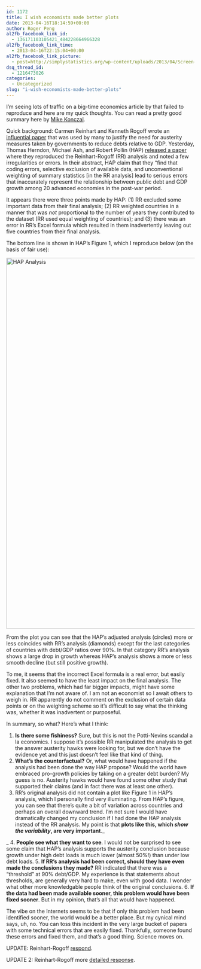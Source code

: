 ```yaml
---
id: 1172
title: I wish economists made better plots
date: 2013-04-16T18:14:59+00:00
author: Roger Peng
al2fb_facebook_link_id:
  - 136171103105421_484228664966328
al2fb_facebook_link_time:
  - 2013-04-16T22:15:04+00:00
al2fb_facebook_link_picture:
  - post=http://simplystatistics.org/wp-content/uploads/2013/04/Screen-Shot-2013-04-16-at-5.48.06-PM.png
dsq_thread_id:
  - 1216473026
categories:
  - Uncategorized
slug: "i-wish-economists-made-better-plots"
---
```

I'm seeing lots of traffic on a big-time economics article by that failed to reproduce and here are my quick thoughts. You can read a pretty good summary here by [Mike Konczal](http://www.nextnewdeal.net/rortybomb/researchers-finally-replicated-reinhart-rogoff-and-there-are-serious-problems).

Quick background: Carmen Reinhart and Kenneth Rogoff wrote an [influential paper](http://www.nber.org/papers/w15639.pdf) that was used by many to justify the need for austerity measures taken by governments to reduce debts relative to GDP. Yesterday, Thomas Herndon, Michael Ash, and Robert Pollin (HAP) [released a paper](http://www.peri.umass.edu/236/hash/31e2ff374b6377b2ddec04deaa6388b1/publication/566/) where they reproduced the Reinhart-Rogoff (RR) analysis and noted a few irregularities or errors. In their abstract, HAP claim that they "find that coding errors, selective exclusion of available data, and unconventional weighting of summary statistics [in the RR analysis] lead to serious errors that inaccurately represent the relationship between public debt and GDP growth among 20 advanced economies in the post-war period.

It appears there were three points made by HAP: (1) RR excluded some important data from their final analysis; (2) RR weighted countries in a manner that was _not_ proportional to the number of years they contributed to the dataset (RR used equal weighting of countries); and (3) there was an error in RR's Excel formula which resulted in them inadvertently leaving out five countries from their final analysis.

The bottom line is shown in HAP's Figure 1, which I reproduce below (on the basis of fair use):

[<img class="alignright size-full wp-image-1173" alt="HAP Analysis" src="http://simplystatistics.org/wp-content/uploads/2013/04/Screen-Shot-2013-04-16-at-5.48.06-PM.png" width="768" height="992" srcset="http://simplystatistics.org/wp-content/uploads/2013/04/Screen-Shot-2013-04-16-at-5.48.06-PM-232x300.png 232w, http://simplystatistics.org/wp-content/uploads/2013/04/Screen-Shot-2013-04-16-at-5.48.06-PM.png 768w" sizes="(max-width: 768px) 100vw, 768px" />](http://simplystatistics.org/wp-content/uploads/2013/04/Screen-Shot-2013-04-16-at-5.48.06-PM.png)

From the plot you can see that the HAP's adjusted analysis (circles) more or less coincides with RR's analysis (diamonds) except for the last categories of countries with debt/GDP ratios over 90%. In that category RR's analysis shows a large drop in growth whereas HAP's analysis shows a more or less smooth decline (but still positive growth).

To me, it seems that the incorrect Excel formula is a real error, but easily fixed. It also seemed to have the least impact on the final analysis. The other two problems, which had far bigger impacts, might have some explanation that I'm not aware of. I am not an economist so I await others to weigh in. RR apparently do not comment on the exclusion of certain data points or on the weighting scheme so it's difficult to say what the thinking was, whether it was inadvertent or purposeful.

In summary, so what? Here's what I think:

  1. **Is there some fishiness?** Sure, but this is not the Potti-Nevins scandal a la economics. I suppose it's possible RR manipulated the analysis to get the answer austerity hawks were looking for, but we don't have the evidence yet and this just doesn't feel like that kind of thing.
  2. **What's the counterfactual?** Or, what would have happened if the analysis had been done the way HAP propose? Would the world have embraced pro-growth policies by taking on a greater debt burden? My guess is no. Austerity hawks would have found some other study that supported their claims (and in fact there was at least one other).
  3. RR's original analysis did not contain a plot like Figure 1 in HAP's analysis, which I personally find very illuminating. From HAP's figure, you can see that there's quite a bit of variation across countries and perhaps an overall downward trend. I'm not sure I would have dramatically changed my conclusion if I had done the HAP analysis instead of the RR analysis. My point is that **plots like this, which _show the variability_, are very important**._
  
_ 
  4. **People see what they want to see**. I would not be surprised to see some claim that HAP's analysis supports the austerity conclusion because growth under high debt loads is much lower (almost 50%!) than under low debt loads.
  5. **If RR's analysis had been correct, should they have even made the conclusions they made?** RR indicated that there was a "threshold" at 90% debt/GDP. My experience is that statements about thresholds, are generally very hard to make, even with good data. I wonder what other more knowledgable people think of the original conclusions.
  6. **If the data had been made available sooner, this problem would have been fixed sooner**. But in my opinion, that's all that would have happened.

The vibe on the Internets seems to be that if only this problem had been identified sooner, the world would be a better place. But my cynical mind says, uh, no. You can toss this incident in the very large bucket of papers with some technical errors that are easily fixed. Thankfully, someone found these errors and fixed them, and that's a good thing. Science moves on.

UPDATE: Reinhart-Rogoff [respond](http://www.slate.com/blogs/moneybox/2013/04/16/reinhart_and_rogoff_respond_researchers_say_high_debt_is_associated_with.html).

UPDATE 2: Reinhart-Rogoff more [detailed response](http://blogs.wsj.com/economics/2013/04/17/reinhart-rogoff-admit-excel-mistake-rebut-other-critiques/).
